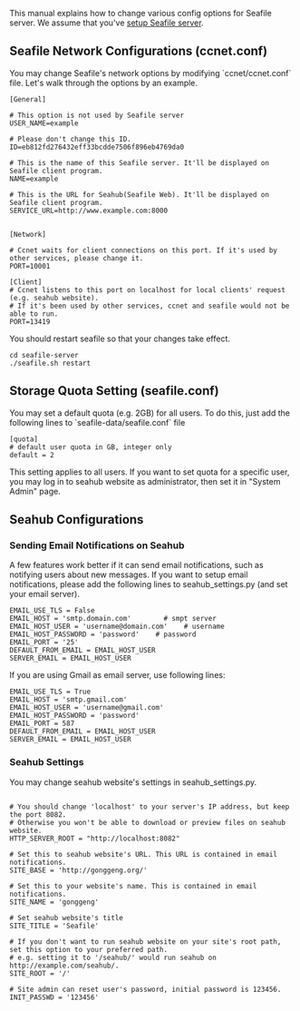 This manual explains how to change various config options for Seafile server. We assume that you've [[Download-and-setup-seafile-server|setup Seafile server]]. 

== Seafile Network Configurations (ccnet.conf) ==

You may change Seafile's network options by modifying `ccnet/ccnet.conf` file. Let's walk through the options by an example.

<pre>
[General]

# This option is not used by Seafile server
USER_NAME=example

# Please don't change this ID.
ID=eb812fd276432eff33bcdde7506f896eb4769da0

# This is the name of this Seafile server. It'll be displayed on Seafile client program.
NAME=example

# This is the URL for Seahub(Seafile Web). It'll be displayed on Seafile client program.
SERVICE_URL=http://www.example.com:8000


[Network]

# Ccnet waits for client connections on this port. If it's used by other services, please change it.
PORT=10001

[Client]
# Ccnet listens to this port on localhost for local clients' request (e.g. seahub website).
# If it's been used by other services, ccnet and seafile would not be able to run.
PORT=13419

</pre>

You should restart seafile so that your changes take effect.

<pre>
cd seafile-server
./seafile.sh restart
</pre>

== Storage Quota Setting (seafile.conf) ==

You may set a default quota (e.g. 2GB) for all users. To do this, just add the following lines to `seafile-data/seafile.conf` file

<pre>
[quota]
# default user quota in GB, integer only
default = 2
</pre>

This setting applies to all users. If you want to set quota for a specific user, you may log in to seahub website as administrator, then set it in "System Admin" page.

== Seahub Configurations ==

=== Sending Email Notifications on Seahub ===

A few features work better if it can send email notifications, such as notifying users about new messages.
If you want to setup email notifications, please add the following lines to seahub_settings.py (and set your email server).

<pre>
EMAIL_USE_TLS = False
EMAIL_HOST = 'smtp.domain.com'        # smpt server
EMAIL_HOST_USER = 'username@domain.com'    # username
EMAIL_HOST_PASSWORD = 'password'    # password
EMAIL_PORT = '25'
DEFAULT_FROM_EMAIL = EMAIL_HOST_USER
SERVER_EMAIL = EMAIL_HOST_USER
</pre>

If you are using Gmail as email server, use following lines:

<pre>
EMAIL_USE_TLS = True
EMAIL_HOST = 'smtp.gmail.com'
EMAIL_HOST_USER = 'username@gmail.com'
EMAIL_HOST_PASSWORD = 'password'
EMAIL_PORT = 587
DEFAULT_FROM_EMAIL = EMAIL_HOST_USER
SERVER_EMAIL = EMAIL_HOST_USER
</pre>

=== Seahub Settings ===

You may change seahub website's settings in seahub_settings.py.

<pre>

# You should change 'localhost' to your server's IP address, but keep the port 8082.
# Otherwise you won't be able to download or preview files on seahub website.
HTTP_SERVER_ROOT = "http://localhost:8082"

# Set this to seahub website's URL. This URL is contained in email notifications.
SITE_BASE = 'http://gonggeng.org/'

# Set this to your website's name. This is contained in email notifications.
SITE_NAME = 'gonggeng'

# Set seahub website's title
SITE_TITLE = 'Seafile'

# If you don't want to run seahub website on your site's root path, set this option to your preferred path.
# e.g. setting it to '/seahub/' would run seahub on http://example.com/seahub/.
SITE_ROOT = '/'

# Site admin can reset user's password, initial password is 123456.
INIT_PASSWD = '123456'

</pre>